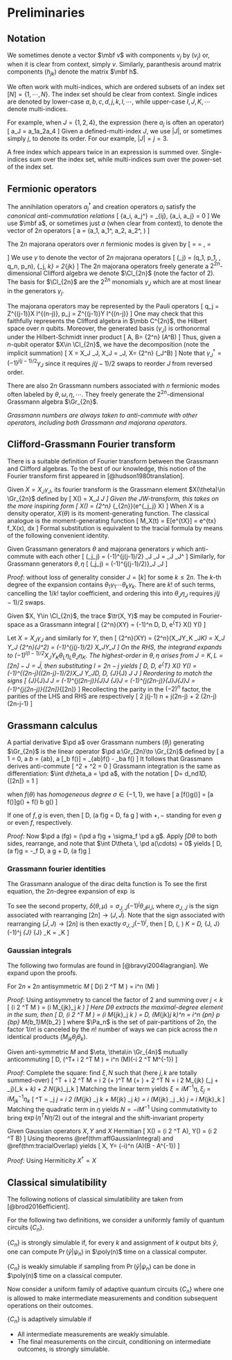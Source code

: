 # Preliminaries 

## Notation
::: {.definition #vecmatnot name="vector and matrix notation"}
We sometimes denote a vector $\mbf v$ with components $v_j$ by $(v_j)$ or, 
when it is clear from context, simply $v$. 
Similarly, paranthesis around matrix components $(h_{jk})$ denote 
the matrix $\mbf h$. 
:::
::: {.definition #multiindex name="multi-index notation"}
We often work with multi-indices, which are ordered subsets of an index set 
$[N]=\{1, \cdots, N\}$. The index set should be clear from context. 
Single indices are denoted by lower-case 
$a, b, c, d, j, k, l, \cdots$, while upper-case $I, J, K, \cdots$ 
denote multi-indices. 

For example, when $J=\{1, 2, 4\}$, the expression (here $a_j$ is often an operator) 
\[ 
    a_J = a_1a_2a_4 
\] 
Given a defined-multi-index $J$, we use $|J|$, or sometimes simply $j$, to 
denote its order. For our example, $|J|=j=3$. 
:::

::: {.definition #implicitsum name="summation notation"}
A free index which appears twice in an expression is summed over. 
Single-indices sum over the index set, while multi-indices sum over the 
power-set of the index set. 
:::

## Fermionic operators 

::: {.definition #car name="creation and annihilation operators"}
The annihilation operators $a_j^\dag$ and 
creation operators $a_j$ satisfy the _canonical anti-commutation relations_
\[ 
    \{a_i, a_j^\dag\} = \delta_{ij}, \quad \{a_i, a_j\} = 0
\] 
We use $\mbf a$, or sometimes just $a$ (when clear from context), 
to denote the vector of $2n$ operators 
\[ 
    \mbf a = (a_1, a_1^\dag, a_2, a_2^\dag, \cdots)
\] 
:::
::: {.definition #maj name="majorana operators"}
The $2n$ majorana operators over $n$ fermionic modes is given by 
\[ 
\begin{pmatrix}
        q_j \\ p_j 
    \end{pmatrix} = \Omega \begin{pmatrix}
        a_j \\ a_j^\dag 
    \end{pmatrix} = \begin{pmatrix}
    a_j + a_j^\dag \\ 
    (a_j^\dag - a_j)i
    \end{pmatrix}, \quad 
    \Omega 
    = \begin{pmatrix}
        1 & 1 \\ -i & i
    \end{pmatrix}
\] 
We use $\gamma$ to denote the vector of $2n$ majorana operators 
\[ 
    (\gamma_j) = (q_1, p_1, \cdots, q_n, p_n), 
    \quad \{\gamma_j, \gamma_k\} = 2\delta_{jk}
\] 
The $2n$ majorana operators freely generate a $2^{2n}$-dimensional 
Clifford algebra we denote $\Cl_{2n}$ (note the factor of $2$). 
The basis for $\Cl_{2n}$ are the $2^{2n}$ 
monomials $\gamma_J$ which are at most linear in the generators $\gamma_j$. 
:::
::: {.definition #jw name="Jordan-Wigner transform, ONB"}
The majorana operators may be represented by the Pauli operators 
\[
    q_j = Z^{\otimes (j-1)}\otimes X \otimes I^{\otimes (n-j)}, 
    \quad p_j = Z^{\otimes (j-1)}\otimes Y \otimes I^{\otimes (n-j)}
\] 
One may check that this faithfully represents the Clifford algebra in 
$\mbb C^{2n}$, the Hilbert space over $n$ qubits. Moreover, the generated 
basis $(\gamma_J)$ is orthonormal under the Hilbert-Schmidt inner product 
\[ 
    \la A, B\ra = \df 1 {2^n} \tr(A^\dag B)
\] 
Thus, given a $n$-qubit operator $X\in \Cl_{2n}$, we have the decomposition 
(note the implicit summation) 
\[ 
    X = X_J \gamma_J, \quad 
    X_J = \la \gamma_J, X\ra = \df 1 {2^n} \tr(\gamma_J^\dag B)
\] 
Note that $\gamma_J^\dag = (-1)^{j(j-1)/2}\gamma_J$ since it requires 
$j(j-1)/2$ swaps to reorder $J$ from reversed order. 
:::

::: {.definition #gra name="Grassmann numbers"}
There are also $2n$ Grassmann numbers associated with $n$ fermionic modes 
often labeled by $\theta, \omega, \eta, \cdots$. 
They freely generate the $2^{2n}$-dimensional Grassmann algebra $\Gr_{2n}$. 

_Grassmann numbers are always taken to anti-commute with other operators, 
including both Grassmann and majorana operators_. 
:::


## Clifford-Grassmann Fourier transform
There is a suitable definition of Fourier transform between the 
Grassmann and Clifford algebras. To the best of our knowledge, 
this notion of the Fourier transform first appeared in [@hudson1980translation]. 

::: {.definition #clgrabij name="Fourier transform"}
Given $X=X_J\gamma_J$, its fourier transform is the Grassmann element 
$X(\theta)\in \Gr_{2n}$ defined by 
\[ 
    X(\theta) = X_J \theta_J 
\] 
Given the JW-transform, this takes on the more inspiring form 
\[ 
    X(\theta) = \df 1 {2^n} \tr_{\Cl_{2n}}(e^{\gamma_j\theta_j} X)
\] 
When $X$ is a density operator, $X(\theta)$ is its moment-generating 
function. The classical analogue is the moment-generating function 
\[ 
    M_X(t) = \mbb E[e^{tX}] = \int e^{tx} f_X(x)\, dx 
\] 
Formal substitution is equivalent to the tracial formula 
by means of the following convenient identity. 
:::
::: {.proposition}
Given Grassmann generators $\theta$ and majorana generators $\gamma$ which 
anti-commute with each other 
\[ 
    \exp(\gamma_j\theta_j) = (-1)^{j(j-1)/2} \theta_J \gamma_J 
    = \theta_J \gamma_J^\dag 
\] 
Similarly, for Grassmann generators $\theta, \eta$ 
\[ 
    \exp(\theta_j\eta_j) = (-1)^{j(j-1)/2)}\theta_J \eta_J 
\] 
:::
_Proof_: without loss of generality consider $J=[k]$ for some $k\leq 2n$. 
The $k$-th degree of the expansion 
contains $\theta_1\gamma_1\cdots\theta_k\gamma_k$. 
There are $k!$ of such terms, cancelling the $1/k!$ taylor coefficient, and 
ordering this into $\theta_J\eta_J$ requires $j(j-1)/2$ swaps. 


::: {.theorem #tracialOverlap name="Fourier formula for inner product"}
Given $X, Y\in \Cl_{2n}$, the trace $\tr(X, Y)$ may be computed 
in Fourier-space as a Grassmann integral 
\[ 
    \df 1 {2^n}\tr(XY) 
    = (-1)^n \int D\theta\, D\eta \, e^{\theta^T\eta} X(\theta) Y(\eta)
\] 
:::
Let $X=X_J \gamma_J$ and similarly for $Y$, then 
\[ 
    \df 1 {2^n}\tr(XY) = \df 1 {2^n}\tr(X_JY_K \gamma_J\gamma_K)
    = X_J Y_J \df 1 {2^n}\tr(\gamma_J^2) = (-1)^{j(j-1)/2} X_JY_J
\] 
On the RHS, the integrand expands to 
$(-1)^{l(l-1)/2}X_J Y_K \theta_L\eta_L\theta_J\eta_K$. 
The highest-order in $\theta, \eta$ arises from $J=K, L=[2n]-J=\bar J$, then 
substituting $l=2n-j$ yields 
\[ 
    \int D\theta\, D\eta \, e^{\theta^T\eta} X(\theta) Y(\eta) 
    = (-1)^{(2n-j)((2n-j)-1)/2}X_J Y_J\int D\theta\, D\eta\,  \theta_{\bar J}\eta_{\bar J} \theta_J \eta_J 
\] 
Reordering to match the signs
\[ 
    \theta_{\bar J}\eta_{\bar J}\theta_J \eta_J 
    = (-1)^{j(2n-j)}\theta_{\bar J}\theta_J \eta_{\bar J}\eta_J
    = (-1)^{j(2n-j)}\eta_{\bar J}\eta_J\theta_{\bar J}\theta_J 
    = (-1)^{j(2n-j)}\eta_{[2n]}\theta_{[2n]}
\] 
Recollecting the parity in the $(-2)^n$ factor, the parities of the LHS 
and RHS are respectively 
\[ 
    \df 1 2 j(j-1) \equiv n + j(2n-j) + \df 1 2 (2n-j)(2n-j-1) \mod 2
\] 

## Grassmann calculus

::: {.definition #grassmannDiff name="Grassmann differentiation and integration"}
A partial derivative $\pd a$ over Grassmann numbers $(\theta_j)$ generating $\Gr_{2n}$ 
is the linear operator $\pd a:\Gr_{2n}\to \Gr_{2n}$ defined by 
\[ 
    \pd a 1 = 0, \quad \pd a \theta_b = \delta_{ab}, \quad 
    \pd a [\theta_b f(\theta)] = \delta_{ab}f(\theta) - \theta_b\pd a f(\theta)
\] 
It follows that Grassmann derives anti-commute 
\[ 
    \pd {ab}^2 + \pd {ba}^2 = 0
\] 
Grassmann integration is the same as differentiation: $\int d\theta_a = \pd a$, with 
the notation 
\[ 
    \int D\theta = \int d\theta_n\cdots d\theta_1\implies \int D\theta\, \theta_{[2n]} = 1
\] 
:::

::: {.proposition #leibniz name="Leibniz rule"}
when $f(\theta)$ has _homogeneous degree_ $\sigma \in \{-1, 1\}$, we have 
\[ 
    \pd a [f(\theta)g(\theta)] = [\pd a f(\theta)]g(\theta) + \sigma f(\theta) \pd b g(\theta)
\] 
:::

::: {.proposition #integrationByPart name="integration by part"}
If one of $f, g$ is even, then 
\[ 
    \int D\theta\, (\pd a f)g = \pm \int D\theta\, f\pd a g
\] 
with $+, -$ standing for even $g$ or even $f$, respectively. 
:::
_Proof:_ Now $\pd a (fg) = (\pd a f)g + \sigma_f \pd a g$. Apply $\int D\theta$ 
to both sides, rearrange, and note that $\int D\theta \, \pd a(\cdots) = 0$ yields 
\[ 
    \int D\theta\, (\pd a f)g = -\sigma_f \int D\theta\, \pd a g + \int D\theta\, (\pd a f)g 
\] 

### Grassmann fourier identities 

::: {.definition #diracDelta name="dirac delta function"}
The Grassmann analogue of the dirac delta function is 
\begin{aligned}
    \delta(\theta, \mu) 
    &= \prod_a (\theta_a - \mu_a) = \int D\eta \, \exp\left[(\theta - \mu)^T\eta \right]
    \\ 
    X(\theta) &= \int D\mu\, \delta(\theta, \mu) X(\mu) 
\end{aligned}

To see the first equation, the $2n$-degree expansion of $\exp$ is 
\begin{aligned}
    \prod i(\theta_j - \mu_j)\eta_j 
    &= i^{2n} (-1)^{2n(2n-1)/2} \mu_{[2n]} \prod \theta_j - \mu_j = \mu_{[2n]} \prod\theta_j - \mu_j
\end{aligned}
To see the second property, 
$\delta(\theta, \mu) = \sigma_{J, \bar J}(-1)^j \theta_{J} \mu_{\bar J}$, 
where $\sigma_{J, \bar J}$ is the sign associated with rearranging $[2n]\to (J, \bar J)$. 
Note that the sign associated with rearranging $(\bar J, J)\to [2n]$ is then exactly 
$\sigma_{J, \bar J}(-1)^j$, then 
\[ 
    \int D\mu\, \delta(\theta, \mu) \mu_K = \int D\mu\, 
    \sigma_{J, \bar J}(-1)^j \theta_{J} \mu_{\bar J} \mu_K = \theta_K
\] 
:::


### Gaussian integrals
The following two formulas are found in [@bravyi2004lagrangian]. 
We expand upon the proofs. 

::: {.theorem #evenGaussianIntegral name="homogeneous Gaussian integral"}
For $2n\times 2n$ antisymmetric $M$
\[ 
    \int D\theta \exp\left(\df i 2 \theta^T M \theta\right) = i^n \Pf(M)
\] 
:::
_Proof:_ Using antisymmetry to cancel the factor of $2$ and summing over $j<k$ 
\[ 
    \exp\left(\df i 2 \theta^T M \theta\right) = 
    \exp\left(i M_{jk}\theta_j \theta_k \right)
\] 
Here $D\theta$ extracts the maximal-degree element in the sum, then 
\[ 
    \int D\theta \, \exp\left(\df i 2 \theta^T M \theta\right) = 
    \exp\left(i M_{jk}\theta_j \theta_k \right) 
    = \int D\theta \, \df{i^n}{n!} \left(M_{jk}\theta_j \theta_k\right)^n 
    = i^n \sum_{p\in \Pa_n} \sigma_p \prod_{b\in p} M_{b_1}M_{b_2}
\] 
where $\Pa_n$ is the set of pair-partitions of $2n$, the factor $1/n!$ is 
canceled by the $n!$ number of ways we can pick across the 
$n$ identical products $(M_{jk}\theta_j\theta_k)$. 


::: {.theorem #affGaussianIntegral name="affine Gaussian integral"}
Given anti-symmetric $M$ and $\eta, \theta\in \Gr_{4n}$ 
mutually anticommuting
\[ 
    \int D\theta \, \exp \left(\eta^T\theta + \df i 2 \theta^T M \theta\right) 
    = i^n \Pf(M)\exp\left(-\df i 2 \eta^T M^{-1}\eta\right)
\] 
:::
_Proof_: Complete the square: find $\xi, N$ such that (here $j, k$ are totally summed-over)
\[ 
    \eta^T \theta + \df i 2 \theta^T M \theta = \df i 2 (\theta + \xi)^T M (\theta + \xi) 
    + \df 1 2 \eta^T N \eta = \df i 2  M_{jk} (\theta_j + \xi_j)(\theta_k + \xi_k) + \df 1 2 N_{jk}\eta_j\eta_k 
\] 
Matching the linear term yields $\xi = i M^{-1}\eta, \xi_j = i M^{-1}_{jk}\eta_k$
\[ 
    \eta^T \theta 
    = \eta_j \theta_j 
    = \df i 2 \left(M_{jk} \theta_j \xi_k + M_{jk} \xi_j \theta_k\right) 
    = i (M_{jk} \theta_j \xi_k) \implies \eta_j = i M_{jk}\xi_k 
\] 
Matching the quadratic term in $\eta$ yields $N=-iM^{-1}$
\begin{aligned}
    -\df 1 2 N_{jk}\eta_j \eta_k 
    &= \df i 2 \xi_j M_{jk} \xi_k
    = \df i 2 (i M_{ja}^{-1}\eta_a) M_{jk} (i M_{kb}^{-1}\eta_b) 
    = -\df i 2 M_{ja}^{-1}\eta_a  \delta_{jb} \eta_b = \df i 2 \eta_a M_{ab}^{-1}\eta_b 
\end{aligned}
Using commutativity to bring $\exp(\eta^TN\eta/2)$ out of the integral and the shift-invariant property 
\begin{aligned}
    \int D\theta \, \exp \left(\eta^T\theta + \df i 2 \theta^T M \theta\right) 
    &= \int D\theta \, \exp \left(\df i 2 (\theta + \xi)^T M (\theta + \xi) 
    + \df 1 2 \eta^T N \eta\right)\\ 
    &= \exp\left(\df 1 2 \eta^T N\eta\right) \int D\theta\,\left(\df i 2 (\theta + \xi)^T M (\theta + \xi) \right)\\ 
    &= i^n \Pf(M)
    \exp\left(-\df i 2 \eta^T M^{-1}\eta\right)
\end{aligned}


::: {.theorem #GaussianOverlap name="Gaussian operator overlap"}
Given Gaussian operators $X, Y$ and $X$ Hermitian 
\[ 
    X(\eta) = \exp\left(\df i 2 \eta^T A\eta\right), \quad 
    Y(\theta) = \exp\left(\df i 2 \theta^T B\theta\right)
\] 
Using theorems \@ref(thm:affGaussianIntegral) and \@ref(thm:tracialOverlap) 
yields 
\[ 
    \la X, Y\ra = (-i)^n \Pf(A)\Pf(B - A^{-1})
\] 
:::
_Proof:_ Using Hermiticity $X^\dag = X$ 
\begin{aligned}
    \la X, Y\ra 
    &= \df 1 {2^n}\tr(XY) 
    = (-1)^n \int D\theta\, D\eta \, e^{\theta^T\eta} X(\eta) Y(\theta) \\ 
    &= (-1)^n \int D\theta \exp\left(\df i 2 \theta^T B\theta\right) 
    \int D\eta \, e^{\theta^T\eta} 
    \exp\left(\df i 2 \eta^T A\eta\right) \\ 
    &= (-1)^n \int D\theta \exp\left(\df i 2 \theta^T B\theta\right) 
    i^n \Pf(A) \exp\left(-\df i 2 \theta^T A^{-1} \theta\right) \\ 
    &= (-i)^n \Pf(A)\Pf(B - A^{-1})
\end{aligned}


## Classical simulatibility
The following notions of classical simulatibility are taken from 
[@brod2016efficient]. 

For the following two definitions, 
we consider a uniformly family of quantum circuits $\{C_n\}$. 

::: {.definition #strongSimulation name="Strong simulation"}
$\{C_n\}$ is strongly simulable if, 
for every $k$ and assignment of $k$ output bits $\tilde y$, 
one can compute $\Pr(\tilde y|\psi_n)$ in $\poly(n)$ time on 
a classical computer. 
:::

::: {.definition #weakSimulation name="weak simulation"}
$\{C_n\}$ is weakly simulable if sampling 
from $\Pr(\tilde y|\psi_n)$ 
can be done in $\poly(n)$ time on a classical computer. 
:::

Now consider a uniform family of adaptive quantum circuits $\{C_n\}$ where 
one is allowed to make intermediate measurements and condition 
subsequent operations on their outcomes. 

::: {.definition #adaptiveSimulation name="weak simulation"}
$\{C_n\}$ is adaptively simulable if 

- All intermediate measurements are weakly simulable. 
- The final measurements on the circuit, conditioning on intermediate outcomes, 
is strongly simulable. 
:::